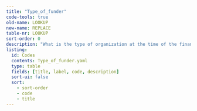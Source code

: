 ```yaml
---
title: "Type_of_funder"
code-tools: true
old-name: LOOKUP
new-name: REPLACE
table-nr: LOOKUP
sort-order: 0
description: "What is the type of organization at the time of the financing"
listing:
  id: Codes
  contents: Type_of_funder.yaml
  type: table
  fields: [title, label, code, description]
  sort-ui: false
  sort:
    - sort-order
    - code
    - title
---
```


:::{ #Codes }
:::
